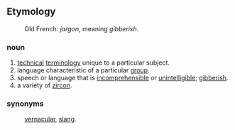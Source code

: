 ==Etymology==
:Old French: ''jargon'', meaning ''gibberish''.
===noun===
#[[technical]] [[terminology]] unique to a particular subject.
#language characteristic of a particular [[group]].
#speech or language that is [[incomprehensible]] or [[unintelligible]]; [[gibberish]].
#a variety of [[zircon]].
===synonyms===
:[[vernacular]], [[slang]].